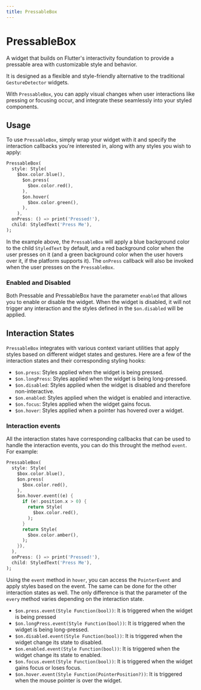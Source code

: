 ```yaml
---
title: PressableBox
---
```


# PressableBox

A widget that builds on Flutter's interactivity foundation to provide a pressable area with customizable style and behavior.

It is designed as a flexible and style-friendly alternative to the traditional `GestureDetector` widgets.

With `PressableBox`, you can apply visual changes when user interactions like pressing or focusing occur, and integrate these seamlessly into your styled components.

## Usage

To use `PressableBox`, simply wrap your widget with it and specify the interaction callbacks you're interested in, along with any styles you wish to apply:

```dart
PressableBox(
  style: Style(
    $box.color.blue(),
      $on.press(
        $box.color.red(),
      ),
      $on.hover(
        $box.color.green(),
      ),
    ),
  onPress: () => print('Pressed!'),
  child: StyledText('Press Me'),
);
```

In the example above, the `PressableBox` will apply a blue background color to the child `StyledText` by default, and a red background color when the user presses on it (and a green background color when the user hovers over it, if the platform supports it). The `onPress` callback will also be invoked when the user presses on the `PressableBox`.

### Enabled and Disabled 

Both Pressable and PressableBox have the parameter `enabled` that allows you to enable or disable the widget. When the widget is disabled, it will not trigger any interaction and the styles defined in the `$on.disabled` will be applied. 

## Interaction States

`PressableBox` integrates with various context variant utilities that apply styles based on different widget states and gestures. Here are a few of the interaction states and their corresponding styling hooks:

- `$on.press`: Styles applied when the widget is being pressed.
- `$on.longPress`: Styles applied when the widget is being long-pressed.
- `$on.disabled`: Styles applied when the widget is disabled and therefore non-interactive.
- `$on.enabled`: Styles applied when the widget is enabled and interactive.
- `$on.focus`: Styles applied when the widget gains focus.
- `$on.hover`: Styles applied when a pointer has hovered over a widget.

### Interaction events

All the interaction states have corresponding callbacks that can be used to handle the interaction events, you can do this throught the method `event`. For example:

```dart
PressableBox(
  style: Style(
    $box.color.blue(),
    $on.press(
      $box.color.red(),
    ),
    $on.hover.event((e) {
      if (e!.position.x > 0) {
        return Style(
          $box.color.red(),
        );
      }
      return Style(
        $box.color.amber(),
      );
    }),
  ),
  onPress: () => print('Pressed!'),
  child: StyledText('Press Me'),
);

```

Using the `event` method in `hover`, you can access the `PointerEvent` and apply styles based on the event. The same can be done for the other interaction states as well. The only difference is that the parameter of the `every` method varies depending on the interaction state.

- `$on.press.event(Style Function(bool))`: It is triggered when the widget is being pressed
- `$on.longPress.event(Style Function(bool))`: It is triggered when the widget is being long-pressed.
- `$on.disabled.event(Style Function(bool))`: It is triggered when the widget change its state to disabled.
- `$on.enabled.event(Style Function(bool))`: It is triggered when the widget change its state to enabled.
- `$on.focus.event(Style Function(bool))`: It is triggered when the widget gains focus or loses focus.
- `$on.hover.event(Style Function(PointerPosition?))`: It is triggered when the mouse pointer is over the widget.
